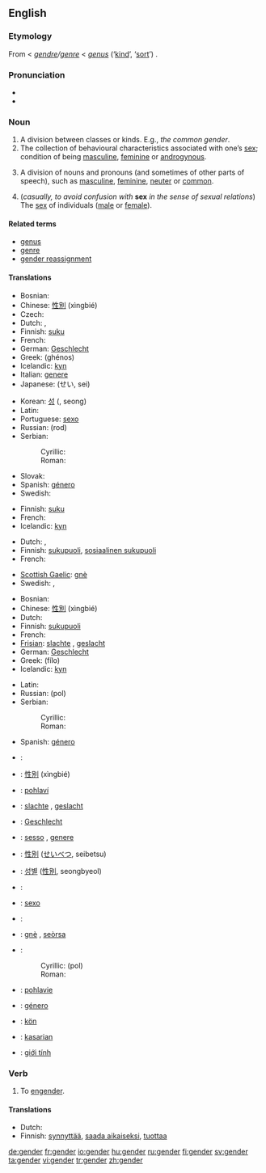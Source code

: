 {{wikipedia}}
==English==

===Etymology===
From {{ME.}} < {{MF.}} ''[[gendre]]/[[genre]]'' < {{L.}} ''[[genus]]'' (‘[[kind]]’, ‘[[sort]]’) {{proto|Indo-European|gen-||gon-||gn-|"to produce", "to beget", "to be born"}}.

===Pronunciation===
* {{IPA|/ʤɛndə/}}
* {{rhymes|ɛndə(r)}}

===Noun===
{{en-noun}}

# A division between classes or kinds. E.g., ''the common gender''. {{rfex|but other senses wouldn’t be bad too}}
# The collection of behavioural characteristics associated with one’s [[sex]]; condition of being [[masculine]], [[feminine]] or [[androgynous]].
# {{grammar}} A division of nouns and pronouns (and sometimes of other parts of speech), such as [[masculine]], [[feminine]], [[neuter]] or [[common]].
# (''casually, to avoid confusion with'' '''sex''' ''in the sense of sexual relations'') The [[sex]] of individuals ([[male]] or [[female]]).

====Related terms====
*[[genus]]
*[[genre]]
*[[gender reassignment]]

====Translations====
{{trans-top|grammar: division of nouns and pronouns}}
*Bosnian: {{t|bs|rod|m}}
*Chinese: [[性別]] (xìngbié)
*Czech: {{t|cs|rod|m}}
*Dutch: {{t|nl|geslacht|n}}, {{t|nl|genus|n}}
*Finnish: [[suku]]
*French: {{t|fr|genre|m}}
*German: [[Geschlecht]] {{n}}
*Greek: {{t|el|γένος|n|s}} (ghénos)
*Icelandic: [[kyn]] {{n}}
*Italian: [[genere]]
*Japanese: {{t|ja|性}} (せい, sei)
{{trans-mid}}
*Korean: [[성]] ({{t|ko|性}}, seong)
*Latin: {{t|la|genus}}
*Portuguese: [[sexo]] {{m}}
*Russian: {{t|ru|род|m}} (rod)
*Serbian:
*:Cyrillic: {{t|sr|род|m}}
*:Roman: {{t|sr|rod|m}}
*Slovak: {{t|sk|rod|m}}
*Spanish: [[género]] {{m}}
*Swedish: {{t|sv|genus|n}}
{{trans-bottom}}

{{trans-top|division between classes or kinds}}
*Finnish: [[suku]]
*French: {{t|fr|genre|m}}
*Icelandic: [[kyn]] {{n}}
{{trans-mid}}
{{trans-bottom}}

{{trans-top|behavioural characteristics}}
*Dutch: {{t|nl|sekse|f}}, {{t|nl|geslacht|n}}
*Finnish: [[sukupuoli]], [[sosiaalinen sukupuoli]]
*French: {{t|fr|genre|m}}
{{trans-mid}}
*[[Scottish Gaelic]]: [[gnè]] {{f}}
*Swedish: {{t|sv|genus}}, {{t|sv|könsroll}}
{{trans-bottom}}

{{trans-top|the sex of persons or animals}}
*Bosnian: {{t|bs|pol|m}}
*Chinese: [[性別]] (xìngbié)
*Dutch: {{t|nl|geslacht|n}}
*Finnish: [[sukupuoli]]
*French: {{t|fr|sexe|m}}
*[[Frisian]]: [[slachte]] {{n}}, [[geslacht#Frisian|geslacht]] {{n}}
*German: [[Geschlecht]] {{n}}
*Greek: {{t|el|φύλο|n|s}} (fílo)
*Icelandic: [[kyn]] {{n}}
{{trans-mid}}
*Latin: {{t|la|genus|n}}
*Russian: {{t|ru|пол|m}} (pol)
*Serbian:
*:Cyrillic: {{t|sr|пол|m}}
*:Roman: {{t|sr|pol|m}}
*Spanish: [[género]] {{m}}
{{trans-bottom}}

{{checktrans}}
{{trans-top|Translations to be checked}}
*{{ttbc|Bosnian}}: {{t|bs|pol|m}}
*{{ttbc|Chinese}}: [[性別]] (xìngbié)
*{{ttbc|Czech}}: [[pohlaví]] 
*{{ttbc|Frisian}}: [[slachte]] {{n}}, [[geslacht#Frisian|geslacht]] {{n}}
*{{ttbc|German}}: [[Geschlecht]] {{n}}
*{{ttbc|Italian}}: [[sesso]] {{m}}, [[genere]] {{m}}
*{{ttbc|Japanese}}: [[性別]] ([[せいべつ]], seibetsu)
*{{ttbc|Korean}}: [[성별]] ([[性別]], seongbyeol)
*{{ttbc|Latin}}: {{t|la|genus|n}}
{{trans-mid}}
*{{ttbc|Portuguese}}: [[sexo]] {{m}}
*{{ttbc|Romanian}}: {{t|ro|sex|n}}
*{{ttbc|Scottish Gaelic}}: [[gnè]] {{f}}, [[seòrsa]] {{m}}
*{{ttbc|Serbian}}:
*:Cyrillic: {{t|sr|пол|m}} (pol)
*:Roman: {{t|sr|pol|m}}
*{{ttbc|Slovak}}: [[pohlavie]] {{n}}
*{{ttbc|Spanish}}: [[género]] {{m}}
*{{ttbc|Swedish}}: [[kön]] {{n}}
*{{ttbc|Tagalog}}: [[kasarian]] {{n}}
*{{ttbc|Vietnamese}}: [[giới tính]]
{{trans-bottom}}

=== Verb ===
{{en-verb}}

# To [[engender]].

==== Translations ====
{{trans-top|engender}}
*Dutch: {{t|nl|voortbrengen}}
*Finnish: [[synnyttää]], [[saada aikaiseksi]], [[tuottaa]]
{{trans-mid}}
{{trans-bottom}}

[[de:gender]]
[[fr:gender]]
[[io:gender]]
[[hu:gender]]
[[ru:gender]]
[[fi:gender]]
[[sv:gender]]
[[ta:gender]]
[[vi:gender]]
[[tr:gender]]
[[zh:gender]]